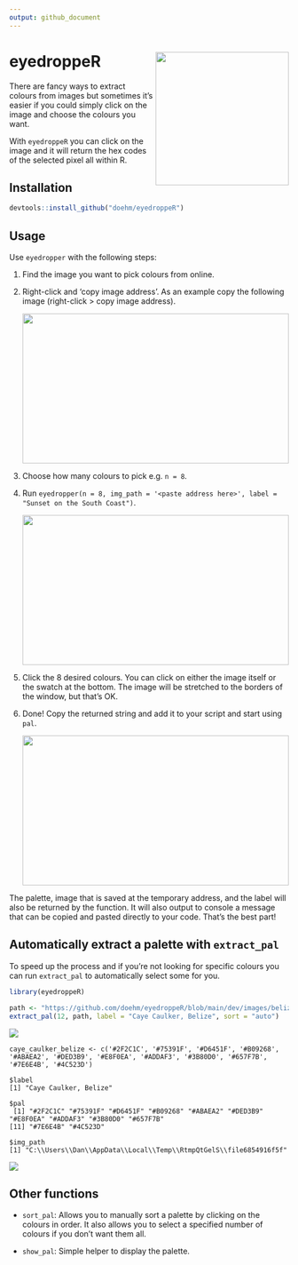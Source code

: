 ```yaml
---
output: github_document
---
```


# eyedroppeR <img src='dev/images/hex-amatic.png' align="right" height="240" />

There are fancy ways to extract colours from images but sometimes it's easier if you could simply click on the image and choose the colours you want.

With `eyedroppeR` you can click on the image and it will return the hex codes of the selected pixel all within R.

## Installation

```r
devtools::install_github("doehm/eyedroppeR")
```

## Usage

Use `eyedropper` with the following steps:

1. Find the image you want to pick colours from online.
2. Right-click and 'copy image address'. As an example copy the following image (right-click > copy image address).
    
    <img src='dev/images/sunset-south-coast.jpg' height = 270 width = 480/>

3. Choose how many colours to pick e.g. `n = 8`.
4. Run `eyedropper(n = 8, img_path = '<paste address here>', label = "Sunset on the South Coast")`. 

    <img src='dev/images/sunset-sampler.png' height = 270 width = 480/>

5. Click the 8 desired colours. You can click on either the image itself or the swatch at the bottom. The image will be stretched to the borders of the window, but that's OK.
6. Done! Copy the returned string and add it to your script and start using `pal`.

    <img src='dev/images/sunset-south-coast-output.png' height = 270 width = 480.png/>

The palette, image that is saved at the temporary address, and the label will also be returned by the function. It will also output to console a message that can be copied and pasted directly to your code. That's the best part!


## Automatically extract a palette with `extract_pal`

To speed up the process and if you're not looking for specific colours you can run `extract_pal` to automatically select some for you.

```r

library(eyedroppeR)

path <- "https://github.com/doehm/eyedroppeR/blob/main/dev/images/belize.jpg?raw=true"
extract_pal(12, path, label = "Caye Caulker, Belize", sort = "auto")

```

<img src='dev/images/belize-s.jpg'/>

```
caye_caulker_belize <- c('#2F2C1C', '#75391F', '#D6451F', '#B09268', '#ABAEA2', '#DED3B9', '#E8F0EA', '#ADDAF3', '#3B80D0', '#657F7B', '#7E6E4B', '#4C523D')

$label
[1] "Caye Caulker, Belize"

$pal
 [1] "#2F2C1C" "#75391F" "#D6451F" "#B09268" "#ABAEA2" "#DED3B9" "#E8F0EA" "#ADDAF3" "#3B80D0" "#657F7B"
[11] "#7E6E4B" "#4C523D"

$img_path
[1] "C:\\Users\\Dan\\AppData\\Local\\Temp\\RtmpQtGelS\\file6854916f5f"
```
<img src='dev/images/belize-output-s.png'/>

## Other functions

* `sort_pal`: Allows you to manually sort a palette by clicking on the colours in order. It also allows you to select a specified number of colours if you don't want them all.

* `show_pal`: Simple helper to display the palette.



